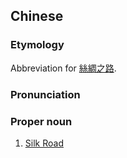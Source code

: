 ==Chinese==
{{zh-forms|s=丝路}}

===Etymology===
Abbreviation for [[絲綢之路]].

===Pronunciation===
{{zh-pron
|m=sīlù
|c=si1 lou6
|cat=pn
}}

===Proper noun===
{{zh-proper noun}}

# [[Silk Road]]